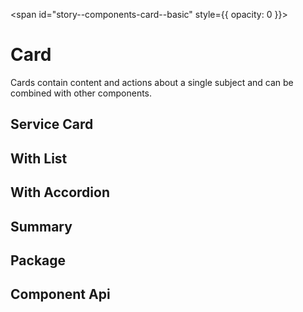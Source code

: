 
<span id="story--components-card--basic" style={{ opacity: 0 }}></span>

# Card

Cards contain content and actions about a single subject and can be combined with other components.

<Canvas>
  <Story id="components-card--basic" />
</Canvas>

## Service Card

<Canvas>
  <Story id="components-card--service-card" />
</Canvas>

## With List

<Canvas>
  <Story id="components-card--list-card" />
</Canvas>

## With Accordion

<Canvas>
  <Story id="components-card--accordion-card" />
</Canvas>

## Summary

<Canvas>
  <Story id="components-card--summary-card" />
</Canvas>

## Package

<Canvas>
  <Story id="components-card--package-card" />
</Canvas>

## Component Api

<Description markdown={readme} />

<br />


<Description markdown={testing} />

<bal-doc-github link="/components/bal-card/stories/bal-card.docs.mdx"></bal-doc-github>
